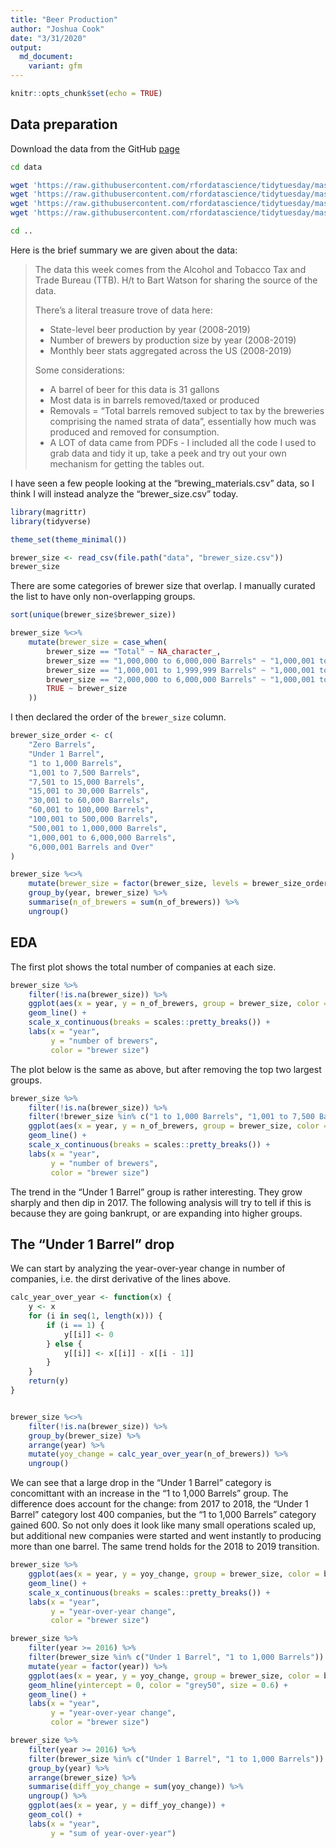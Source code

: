 ```yaml
---
title: "Beer Production"
author: "Joshua Cook"
date: "3/31/2020"
output:
  md_document:
    variant: gfm
---
```


```r
knitr::opts_chunk$set(echo = TRUE)
```

## Data preparation

Download the data from the GitHub [page](https://github.com/rfordatascience/tidytuesday/blob/master/data/2020/2020-03-31/readme.md)

```bash
cd data

wget 'https://raw.githubusercontent.com/rfordatascience/tidytuesday/master/data/2020/2020-03-31/brewing_materials.csv'
wget 'https://raw.githubusercontent.com/rfordatascience/tidytuesday/master/data/2020/2020-03-31/beer_taxed.csv'
wget 'https://raw.githubusercontent.com/rfordatascience/tidytuesday/master/data/2020/2020-03-31/brewer_size.csv'
wget 'https://raw.githubusercontent.com/rfordatascience/tidytuesday/master/data/2020/2020-03-31/beer_states.csv'

cd ..
```

Here is the brief summary we are given about the data:

>The data this week comes from the Alcohol and Tobacco Tax and Trade Bureau (TTB). H/t to Bart Watson for sharing the source of the data.
>
> There's a literal treasure trove of data here:
>
>  - State-level beer production by year (2008-2019)
>  - Number of brewers by production size by year (2008-2019)
>  - Monthly beer stats aggregated across the US (2008-2019)
>  
> Some considerations:
> 
>  - A barrel of beer for this data is 31 gallons
>  - Most data is in barrels removed/taxed or produced
>  - Removals = "Total barrels removed subject to tax by the breweries comprising the named strata of data", essentially how much was produced and removed for consumption.
>  - A LOT of data came from PDFs - I included all the code I used to grab data and tidy it up, take a peek and try out your own mechanism for getting the tables out.

I have seen a few people looking at the "brewing_materials.csv" data, so I think I will instead analyze the "brewer_size.csv" today.

```r
library(magrittr)
library(tidyverse)

theme_set(theme_minimal())
```


```r
brewer_size <- read_csv(file.path("data", "brewer_size.csv"))
brewer_size
```

There are some categories of brewer size that overlap.
I manually curated the list to have only non-overlapping groups.

```r
sort(unique(brewer_size$brewer_size))
```

```r
brewer_size %<>%
    mutate(brewer_size = case_when(
        brewer_size == "Total" ~ NA_character_,
        brewer_size == "1,000,000 to 6,000,000 Barrels" ~ "1,000,001 to 6,000,000 Barrels",
        brewer_size == "1,000,001 to 1,999,999 Barrels" ~ "1,000,001 to 6,000,000 Barrels",
        brewer_size == "2,000,000 to 6,000,000 Barrels" ~ "1,000,001 to 6,000,000 Barrels",
        TRUE ~ brewer_size
    ))
```

I then declared the order of the `brewer_size` column.

```r
brewer_size_order <- c(
    "Zero Barrels",
    "Under 1 Barrel",
    "1 to 1,000 Barrels",
    "1,001 to 7,500 Barrels",
    "7,501 to 15,000 Barrels",
    "15,001 to 30,000 Barrels",
    "30,001 to 60,000 Barrels",
    "60,001 to 100,000 Barrels",
    "100,001 to 500,000 Barrels",
    "500,001 to 1,000,000 Barrels",
    "1,000,001 to 6,000,000 Barrels",
    "6,000,001 Barrels and Over"
)

brewer_size %<>%
    mutate(brewer_size = factor(brewer_size, levels = brewer_size_order)) %>%
    group_by(year, brewer_size) %>%
    summarise(n_of_brewers = sum(n_of_brewers)) %>%
    ungroup()
```


## EDA

The first plot shows the total number of companies at each size.

```r
brewer_size %>%
    filter(!is.na(brewer_size)) %>%
    ggplot(aes(x = year, y = n_of_brewers, group = brewer_size, color = brewer_size)) +
    geom_line() +
    scale_x_continuous(breaks = scales::pretty_breaks()) +
    labs(x = "year",
         y = "number of brewers",
         color = "brewer size")
```

The plot below is the same as above, but after removing the top two largest groups.

```r
brewer_size %>%
    filter(!is.na(brewer_size)) %>%
    filter(!brewer_size %in% c("1 to 1,000 Barrels", "1,001 to 7,500 Barrels")) %>%
    ggplot(aes(x = year, y = n_of_brewers, group = brewer_size, color = brewer_size)) +
    geom_line() +
    scale_x_continuous(breaks = scales::pretty_breaks()) +
    labs(x = "year",
         y = "number of brewers",
         color = "brewer size")
```

The trend in the "Under 1 Barrel" group is rather interesting.
They grow sharply and then dip in 2017.
The following analysis will try to tell if this is because they are going bankrupt, or are expanding into higher groups.


## The "Under 1 Barrel" drop

We can start by analyzing the year-over-year change in number of companies, i.e. the dirst derivative of the lines above.

```r
calc_year_over_year <- function(x) {
    y <- x
    for (i in seq(1, length(x))) {
        if (i == 1) {
            y[[i]] <- 0
        } else {
            y[[i]] <- x[[i]] - x[[i - 1]]
        }
    }
    return(y)
}


brewer_size %<>%
    filter(!is.na(brewer_size)) %>%
    group_by(brewer_size) %>%
    arrange(year) %>%
    mutate(yoy_change = calc_year_over_year(n_of_brewers)) %>%
    ungroup()
```

We can see that a large drop in the "Under 1 Barrel" category is concomittant with an increase in the "1 to 1,000 Barrels" group. 
The difference does account for the change: from 2017 to 2018, the "Under 1 Barrel" category lost 400 companies, but the "1 to 1,000 Barrels" category gained 600.
So not only does it look like many small operations scaled up, but additional new companies were started and went instantly to producing more than one barrel.
The same trend holds for the 2018 to 2019 transition.

```r
brewer_size %>%
    ggplot(aes(x = year, y = yoy_change, group = brewer_size, color = brewer_size)) +
    geom_line() +
    scale_x_continuous(breaks = scales::pretty_breaks()) +
    labs(x = "year",
         y = "year-over-year change",
         color = "brewer size")
```

```r
brewer_size %>%
    filter(year >= 2016) %>%
    filter(brewer_size %in% c("Under 1 Barrel", "1 to 1,000 Barrels")) %>%
    mutate(year = factor(year)) %>%
    ggplot(aes(x = year, y = yoy_change, group = brewer_size, color = brewer_size)) +
    geom_hline(yintercept = 0, color = "grey50", size = 0.6) +
    geom_line() +
    labs(x = "year",
         y = "year-over-year change",
         color = "brewer size")
```

```r
brewer_size %>%
    filter(year >= 2016) %>%
    filter(brewer_size %in% c("Under 1 Barrel", "1 to 1,000 Barrels")) %>%
    group_by(year) %>%
    arrange(brewer_size) %>%
    summarise(diff_yoy_change = sum(yoy_change)) %>%
    ungroup() %>%
    ggplot(aes(x = year, y = diff_yoy_change)) +
    geom_col() +
    labs(x = "year",
         y = "sum of year-over-year")
```
